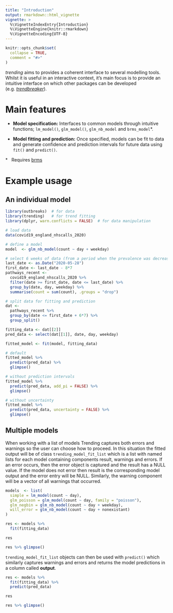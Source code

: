 ```yaml
---
title: "Introduction"
output: rmarkdown::html_vignette
vignette: >
  %\VignetteIndexEntry{Introduction}
  %\VignetteEngine{knitr::rmarkdown}
  %\VignetteEncoding{UTF-8}
---
```


```r
knitr::opts_chunk$set(
  collapse = TRUE,
  comment = "#>"
)
```

*trending* aims to provides a coherent interface to several modelling tools.
Whilst it is useful in an interactive context, it's main focus is to provide
an intuitive interface on which other packages can be developed
(e.g. [*trendbreaker*](https://github.com/reconhub/trendbreaker)).

# Main features

- **Model specification:** Interfaces to common models through intuitive
  functions; `lm_model()`, `glm_model()`, `glm_nb_model` and `brms_model`*.

- **Model fitting and prediction:** Once specified, models can be fit to data
  and generate confidence and prediction intervals for future data using `fit()`
  and `predict()`.

\* &nbsp; Requires [brms](https://CRAN.R-project.org/package=brms)

# Example usage

## An individual model 
```r
library(outbreaks)  # for data
library(trending)   # for trend fitting
library(dplyr, warn.conflicts = FALSE)  # for data manipulation

# load data
data(covid19_england_nhscalls_2020)

# define a model
model  <- glm_nb_model(count ~ day + weekday)

# select 6 weeks of data (from a period when the prevalence was decreasing)
last_date <- as.Date("2020-05-28")
first_date <- last_date - 8*7
pathways_recent <-
  covid19_england_nhscalls_2020 %>%
  filter(date >= first_date, date <= last_date) %>%
  group_by(date, day, weekday) %>%
  summarise(count = sum(count), .groups = "drop")

# split data for fitting and prediction
dat <-
  pathways_recent %>%
  group_by(date <= first_date + 6*7) %>%
  group_split()

fitting_data <- dat[[2]]
pred_data <- select(dat[[1]], date, day, weekday)

fitted_model <- fit(model, fitting_data)

# default
fitted_model %>% 
  predict(pred_data) %>%
  glimpse()

# without prediction intervals
fitted_model %>% 
  predict(pred_data, add_pi = FALSE) %>% 
  glimpse()

# without uncertainty
fitted_model %>% 
  predict(pred_data, uncertainty = FALSE) %>% 
  glimpse()
```

## Multiple models
When working with a list of models Trending captures both errors and warnings
so the user can choose how to proceed.  In this situation the fitted output will
be of class `trending_model_fit_list` which is a list with named lists for
each model containing components result, warnings and errors. If an error
occurs, then the error object is captured and the result has a NULL value.
If the model does not error then result is the corresponding model output and
the error entry will be NULL.  Similarly, the warning component will be a
vector of all warnings that occurred.

```r
models  <- list(
  simple = lm_model(count ~ day),
  glm_poisson = glm_model(count ~ day, family = "poisson"),
  glm_negbin = glm_nb_model(count ~ day + weekday),
  will_error = glm_nb_model(count ~ day + nonexistant)
)

res <- models %>%
  fit(fitting_data)

res

res %>% glimpse()

```

`trending_model_fit_list` objects can then be used with `predict()` which
similarly captures warnings and errors and returns the model predictions in a
column called **output**.
```r
res <- models %>%
  fit(fitting_data) %>% 
  predict(pred_data)

res

res %>% glimpse()
```


